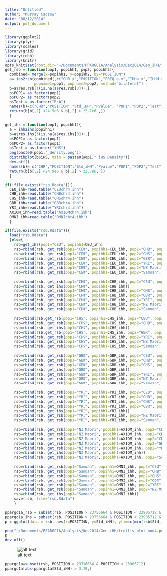 ```yaml
---
title: "Untitled"
author: "Murray Cadzow"
date: "08/12/2014"
output: pdf_document
---
```


```r
library(ggplot2)
library(plyr)
library(scales)
library(grid)
library(rehh)
library(knitr)
opts_knit$set(root.dir="~/Documents/PPARGC1A/Analysis/Dec2014/Gen_iHH/")
get_rsb = function(pop1, popihh1, pop2, popihh2){
  combined= merge(x=popihh1, y=popihh2, by="POSITION")
  a= ies2rsb(combined[,c("CHR.x","POSITION","FREQ_a.x","IHHa.x","IHHd.x","IES.x")], combined[,c("CHR.y","POSITION","FREQ_a.y","IHHa.y","IHHd.y","IES.y")],
             popname1=pop1, popname2=pop2, method="bilateral")
  b=a$res.rsb[!(is.na(a$res.rsb[3])),]
  b$POP1= as.factor(pop1)
  b$POP2= as.factor(pop2)
  b$Test = as.factor("Rsb")
  names(b)=c("CHR","POSITION","Std_iHH","Pvalue", "POP1","POP2","Test")
  return(b[b[,2] <24.9e6 & b[,2] > 22.7e6 ,])
  }

get_ihs = function(pop1, popihh1){
  a = ihh2ihs(popihh1)
  b=a$res.ihs[!(is.na(a$res.ihs[3])),]
  b$POP1= as.factor(pop1)
  b$POP2= as.factor(pop1)
  b$Test = as.factor("iHS")
  png(paste0(pop1,"_density.png"))
  distribplot(b$iHS, main = paste0(pop1," iHS Density"))
  dev.off()
  names(b)= c("CHR","POSITION","Std_iHH","Pvalue","POP1","POP2","Test")
  return(b[b[,2] <24.9e6 & b[,2] > 22.7e6, ])
  }
```

```r
if(!file.exists("rsb.Rdata")){
  CEU_ihh=read.table("CEUchr4.ihh")
  CHB_ihh=read.table("CHBchr4.ihh")
  CHS_ihh=read.table("CHSchr4.ihh")
  GBR_ihh=read.table("GBRchr4.ihh")
  YRI_ihh=read.table("YRIchr4.ihh")
  AXIOM_ihh=read.table("AXIOMchr4.ihh")
  OMNI_ihh=read.table("OMNIchr4.ihh")
  }
```

```r
if(file.exists("rsb.Rdata")){
  load("rsb.Rdata")
  }else{
    rsb=get_ihs(pop1="CEU", popihh1=CEU_ihh)
    rsb=rbind(rsb, get_rsb(pop1="CEU", popihh1=CEU_ihh, pop2="CHB", popihh2=CHB_ihh))
    rsb=rbind(rsb, get_rsb(pop1="CEU", popihh1=CEU_ihh, pop2="CHS", popihh2=CHS_ihh))
    rsb=rbind(rsb, get_rsb(pop1="CEU", popihh1=CEU_ihh, pop2="GBR", popihh2=GBR_ihh))
    rsb=rbind(rsb, get_rsb(pop1="CEU", popihh1=CEU_ihh, pop2="YRI", popihh2=YRI_ihh))
    rsb=rbind(rsb, get_rsb(pop1="CEU", popihh1=CEU_ihh, pop2="NZ Maori", popihh2=AXIOM_ihh))
    rsb=rbind(rsb, get_rsb(pop1="CEU", popihh1=CEU_ihh, pop2="Samoan", popihh2=OMNI_ihh))
    
    rsb=rbind(rsb, get_rsb(pop1="CHB", popihh1=CHB_ihh, pop2="CEU", popihh2=CEU_ihh))
    rsb=rbind(rsb, get_ihs(pop1="CHB", popihh1=CHB_ihh))
    rsb=rbind(rsb, get_rsb(pop1="CHB", popihh1=CHB_ihh, pop2="CHS", popihh2=CHS_ihh))
    rsb=rbind(rsb, get_rsb(pop1="CHB", popihh1=CHB_ihh, pop2="GBR", popihh2=GBR_ihh))
    rsb=rbind(rsb, get_rsb(pop1="CHB", popihh1=CHB_ihh, pop2="YRI", popihh2=YRI_ihh))
    rsb=rbind(rsb, get_rsb(pop1="CHB", popihh1=CHB_ihh, pop2="NZ Maori", popihh2=AXIOM_ihh))
    rsb=rbind(rsb, get_rsb(pop1="CHB", popihh1=CHB_ihh, pop2="Samoan", popihh2=OMNI_ihh))
    
    rsb=rbind(rsb,get_rsb(pop1="CHS", popihh1=CHS_ihh, pop2="CEU", popihh2=CEU_ihh))
    rsb=rbind(rsb, get_rsb(pop1="CHS", popihh1=CHS_ihh, pop2="CHB", popihh2=CHB_ihh))
    rsb=rbind(rsb, get_ihs(pop1="CHS", popihh1=CHS_ihh))
    rsb=rbind(rsb,get_rsb(pop1="CHS", popihh1=CHS_ihh, pop2="GBR", popihh2=GBR_ihh))
    rsb=rbind(rsb, get_rsb(pop1="CHS", popihh1=CHS_ihh, pop2="YRI", popihh2=YRI_ihh))
    rsb=rbind(rsb, get_rsb(pop1="CHS", popihh1=CHS_ihh, pop2="NZ Maori", popihh2=AXIOM_ihh))
    rsb=rbind(rsb, get_rsb(pop1="CHS", popihh1=CHS_ihh, pop2="Samoan", popihh2=OMNI_ihh))
    
    rsb=rbind(rsb, get_rsb(pop1="GBR", popihh1=GBR_ihh, pop2="CEU", popihh2=CEU_ihh))
    rsb=rbind(rsb, get_rsb(pop1="GBR", popihh1=GBR_ihh, pop2="CHB", popihh2=CHB_ihh))
    rsb=rbind(rsb, get_rsb(pop1="GBR", popihh1=GBR_ihh, pop2="CHS", popihh2=CHS_ihh))
    rsb=rbind(rsb, get_ihs(pop1="GBR", popihh1=GBR_ihh))
    rsb=rbind(rsb, get_rsb(pop1="GBR", popihh1=GBR_ihh, pop2="YRI", popihh2=YRI_ihh))
    rsb=rbind(rsb, get_rsb(pop1="GBR", popihh1=GBR_ihh, pop2="NZ Maori", popihh2=AXIOM_ihh))
    rsb=rbind(rsb, get_rsb(pop1="GBR", popihh1=GBR_ihh, pop2="Samoan", popihh2=OMNI_ihh))
    
    rsb=rbind(rsb, get_rsb(pop1="YRI", popihh1=YRI_ihh, pop2="CEU", popihh2=CEU_ihh))
    rsb=rbind(rsb, get_rsb(pop1="YRI", popihh1=YRI_ihh, pop2="CHB", popihh2=CHB_ihh))
    rsb=rbind(rsb, get_rsb(pop1="YRI", popihh1=YRI_ihh, pop2="CHS", popihh2=CHS_ihh))
    rsb=rbind(rsb, get_rsb(pop1="YRI", popihh1=YRI_ihh, pop2="GBR", popihh2=GBR_ihh))
    rsb=rbind(rsb, get_ihs(pop1="YRI", popihh1=YRI_ihh))
    rsb=rbind(rsb, get_rsb(pop1="YRI", popihh1=YRI_ihh, pop2="NZ Maori", popihh2=AXIOM_ihh))
    rsb=rbind(rsb, get_rsb(pop1="YRI", popihh1=YRI_ihh, pop2="Samoan", popihh2=OMNI_ihh))
    
    rsb=rbind(rsb, get_rsb(pop1="NZ Maori", popihh1=AXIOM_ihh, pop2="CEU", popihh2=CEU_ihh))
    rsb=rbind(rsb, get_rsb(pop1="NZ Maori", popihh1=AXIOM_ihh, pop2="CHB", popihh2=CHB_ihh))
    rsb=rbind(rsb, get_rsb(pop1="NZ Maori", popihh1=AXIOM_ihh, pop2="CHS", popihh2=CHS_ihh))
    rsb=rbind(rsb, get_rsb(pop1="NZ Maori", popihh1=AXIOM_ihh, pop2="GBR", popihh2=GBR_ihh))
    rsb=rbind(rsb, get_rsb(pop1="NZ Maori", popihh1=AXIOM_ihh, pop2="YRI", popihh2=YRI_ihh))
    rsb=rbind(rsb, get_ihs(pop1="NZ Maori", popihh1=AXIOM_ihh))
    rsb=rbind(rsb, get_rsb(pop1="NZ Maori", popihh1=AXIOM_ihh, pop2="Samoan", popihh2=OMNI_ihh))
    
    rsb=rbind(rsb, get_rsb(pop1="Samoan", popihh1=OMNI_ihh, pop2="CEU", popihh2=CEU_ihh))
    rsb=rbind(rsb, get_rsb(pop1="Samoan", popihh1=OMNI_ihh, pop2="CHB", popihh2=CHB_ihh))
    rsb=rbind(rsb, get_rsb(pop1="Samoan", popihh1=OMNI_ihh, pop2="CHS", popihh2=CHS_ihh))
    rsb=rbind(rsb, get_rsb(pop1="Samoan", popihh1=OMNI_ihh, pop2="GBR", popihh2=GBR_ihh))
    rsb=rbind(rsb, get_rsb(pop1="Samoan", popihh1=OMNI_ihh, pop2="YRI", popihh2=YRI_ihh))
    rsb=rbind(rsb, get_rsb(pop1="Samoan", popihh1=OMNI_ihh, pop2="NZ Maori", popihh2=AXIOM_ihh))
    rsb=rbind(rsb, get_ihs(pop1="Samoan", popihh1=OMNI_ihh))
    save(rsb, file="rsb.Rdata")
    }
```

```r
ppargc1a_rsb = subset(rsb, POSITION > 23756664 & POSITION < 23905712 & Test == "Rsb")
ppargc1a_ihs = subset(rsb, POSITION > 23756664 & POSITION < 23905712 & Test == "iHS")
p = ggplot(data = rsb, aes(x=POSITION, y=Std_iHH), ylim=c(min(rsb$Std_iHH -0.5), max(rsb$Std_iHH + 0.5)))  + geom_point(shape = 16, colour= alpha("black", 1/5)) + facet_grid(POP1~POP2) + geom_point(data=ppargc1a_rsb, aes(y = Std_iHH, x=POSITION,colour="PPARGC1A XP-EHH")) + geom_point(data=ppargc1a_ihs, aes(y = Std_iHH, x=POSITION,colour="PPARGC1A iHS"))+ geom_hline(aes(yintercept= -3.29, colour ="Threshold"))  + geom_hline(aes(yintercept= 3.29, colour ="Threshold"))  + scale_colour_manual("",breaks=c("Threshold","PPARGC1A XP-EHH","PPARGC1A iHS"),values=c(alpha("cyan",1/5), alpha("red",1/5),"blue")) + scale_x_continuous(breaks=c(23e6, 23.5e6, 24e6, 24.5e6), labels=c("23","", "24","")) + xlab("Chromosome 4 Position (Mbp)") + ylab("XP-EHH / iHS")  + geom_vline(xintercept = 23815662, color="red", linetype="longdash") + theme_bw() + theme(strip.text.x=element_text(size=16), strip.text.y=element_text(size=16), legend.position='none', axis.text.x = element_text(size=16), axis.text.y = element_text(size=16), axis.title.x= element_text(size=18), axis.title.y = element_text(size=18)) + theme(panel.background = element_rect(fill=NA, size =1, colour ="black")) + theme(strip.background = element_rect(fill=NA, colour = "black", size = 1), panel.grid.minor = element_blank(), panel.grid.major = element_blank(), panel.margin = unit(0,'lines')) + scale_y_continuous(breaks = c(-3.29,0,3.29))  #+ ggtitle("Rsb and iHS at PPARGC1A Locus")
```

```r
png("~/Documents/PPARGC1A/Analysis/Dec2014/Gen_iHH/trellis_plot_mod4.png", width=1000, height=1000)
p
dev.off()
```

![alt text](/home/murraycadzow/Documents/PPARGC1A/Analysis/Dec2014/Gen_iHH/trellis_plot_mod4.png)

```r
ppargc1a=subset(rsb, POSITION > 23756664 & POSITION < 23905712)
ppargc1a[abs(ppargc1a$Std_iHH) > 3.29,]
```
